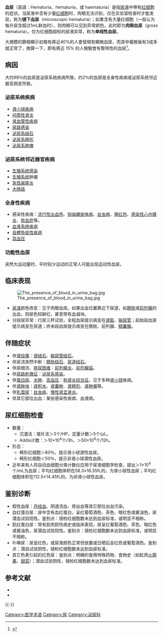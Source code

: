 {{Medical small}}
{{medref}}
{{Infobox disease
 | Name            = 血尿<br/>Hematuria
 | Image           = MicroHematuria.JPG
 | Caption         = 一位血尿患者的尿液在显微镜下的表现。图中可见尿液中悬浮着的[[红细胞|红细胞]]。
 | DiseasesDB      = 19635
 | ICD10           = {{ICD10|N|02||n|00}}, {{ICD10|R|31||r|30}}
 | ICD9            = {{ICD9|599.7}}, {{ICD9|791.2}}
 | ICDO            = 
 | OMIM            = 
 | MedlinePlus     = 
 | eMedicineSubj   = ped
 | eMedicineTopic  = 951
 | MeshID          = D006417
}}
'''血尿'''（英語：Hematuria、hematuria、或 haematuria）是指[[尿液|尿液]]中帶有[[红细胞|红细胞]]的症状。当尿液中含有少量[[红细胞|红细胞]]时，肉眼无法识别，仅在实验室检查时才能发现，称为'''镜下血尿'''（microscopic hematuria）；如果含有大量红细胞（一般认为每升尿含超过1mL鲜血时），则肉眼可以见到异常颜色，此时即为'''肉眼血尿'''（gross hematuria）。仅为红细胞超标的尿液异常，称为'''单纯性血尿'''。

大規模的篩檢顯示初檢有將近40%的人會發現有顯微血尿，而其中複檢後有3成多就正常了，換算一下，即有將近 15% 的人檢驗會有暫時性的血尿<ref>{{Cite web|url=https://www.careonline.com.tw/2017/03/hematuria.html|title=血尿從哪來？|accessdate=|author=葉時孟 醫師|date=|publisher=照護線上|archive-date=2021-02-04|archive-url=https://web.archive.org/web/20210204121351/https://www.careonline.com.tw/2017/03/hematuria.html|dead-url=no}}</ref>。

==病因==
大约98％的血尿是泌尿系统疾病所致，约2％的血尿是全身性疾病或泌尿系统邻近器官病变所致。
===泌尿系统疾病===
*[[肾小球疾病|肾小球疾病]]
*[[间质性肾炎|间质性肾炎]]
*[[肾血管性疾病|肾血管性疾病]]
*[[尿路感染|尿路感染]]
*[[泌尿系结石|泌尿系结石]]
*[[泌尿系畸形|泌尿系畸形]]
*[[泌尿系肿瘤|泌尿系肿瘤]]
===泌尿系统邻近器官疾病===
*[[生殖系统感染|生殖系统感染]]
*[[生殖系统|生殖系统]]肿瘤
*[[急性阑尾炎|急性阑尾炎]]
*[[大肠癌|大肠癌]]
===全身性疾病===
*感染性疾病：[[流行性出血热|流行性出血热]]、[[钩端螺旋体病|钩端螺旋体病]]、[[丝虫病|丝虫病]]、[[猩红热|猩红热]]、[[感染性心内膜炎|感染性心内膜炎]]、[[败血症|败血症]]等。
*[[血液系统疾病|血液系统疾病]]
*[[自體免疫性疾病|自體免疫性疾病]]
*[[高血压|高血压]]
===功能性血尿===
突然大运动量时，平时较少运动的正常人可能出现运动性血尿。

==临床表现==
[[File:The_presence_of_blood_in_urine_bag.jpg|thumb]]
*[[尿液|尿液]]颜色改变：见于肉眼血尿。如果出血位置靠近下尿道，如[[膀胱|膀胱]]或[[前列腺|前列腺]]的出血，则尿色较鲜红，甚至带有血凝块。
*分段尿异常：行尿三杯试验，全程血尿提示病变在[[肾脏|肾脏]]、[[输尿管|输尿管]]；起始段血尿提示病变在尿道；终末段血尿提示病变在膀胱、前列腺、[[精囊腺|精囊腺]]。

==伴随症状==
*伴[[肾绞痛|肾绞痛]]：[[肾结石|肾结石]]、[[输尿管结石|输尿管结石]]。
*伴尿流突然中断：[[膀胱结石|膀胱结石]]、[[尿道结石|尿道结石]]。
*伴尿细流、[[排尿困难|排尿困难]]：[[前列腺炎|前列腺炎]]、[[前列腺癌|前列腺癌]]。
*伴[[尿路刺激征|尿路刺激征]]：[[泌尿系感染|泌尿系感染]]。
*伴[[蛋白尿|蛋白尿]]、[[水肿|水肿]]、[[高血压|高血压]]：[[称肾炎综合征|称肾炎综合征]]，见于多种[[肾小球|肾小球]]疾病。
*伴[[肾肿块|肾肿块]]：[[肾积水|肾积水]]、[[肾囊肿|肾囊肿]]、[[肾畸形|肾畸形]]、[[肾肿瘤|肾肿瘤]]等。
*伴[[乳糜尿|乳糜尿]]：[[丝虫病|丝虫病]]、[[慢性肾盂肾炎|慢性肾盂肾炎]]。
*伴其它部位出血：某些感染性疾病、血液病。

==尿红细胞检查==
*数量：
**沉渣法：玻片法＞3个/HP，定量计数＞5个/μL。
**Addis计数：＞10×10<sup>4</sup>个/3h，＞50×10<sup>4</sup>个/12h。
*形态：
**畸形红细胞＞80％，提示肾小球源性血尿。
**畸形红细胞＜50％，提示非肾小球源性血尿。
*近年来有人将自动血细胞分类计数仪应用于尿液细胞学检查，提出＞1×10<sup>4</sup>个/mL为血尿；平均红细胞体积在58.3±16.35fL的，为肾小球性血尿；平均红细胞体积在112.5±14.45fL的，为非肾小球性血尿。

==鉴别诊断==
*假性血尿：[[月经血|月经血]]、阴道流血、痔出血等其它部位出血污染。
*血红蛋白尿：尿中含有血红蛋白，呈红葡萄酒色、茶色、暗红色或酱油色，尿潜血试验阳性。鉴别点：镜检红细胞数未达到血尿标准，或明显不相称。
*肌红蛋白尿：常有肌肉损伤病史或临床表现，尿呈红葡萄酒色、茶色、暗红色或酱油色，尿潜血试验阳性。鉴别点：镜检红细胞数未达到血尿标准，或明显不相称。
*卟啉尿：尿呈红色，或尿液颜色正常但放置或日晒后呈红色或葡萄酒色。鉴别点：潜血试验阴性，镜检红细胞数未达到血尿标准。
*其它色素引起的红色尿：鉴别点：明确的食用特殊药物、食物史（如紅肉[[火龍果|火龍果]]、[[甜菜|甜菜]]）；潜血试验阴性，镜检红细胞数未达到血尿标准。

==参考文献==
*{{cite book |author=陈文彬 |authorlink=|coauthors=潘祥林 |title=诊断学 |year=2008 |publisher=人民卫生出版社 |location=北京 |isbn=978-7-117-09501-3}}
*{{cite book |author=邝贺龄 |authorlink=邝贺龄 |title=内科疾病鉴别诊断学 |year=2004 |publisher=人民卫生出版社 |location=北京 |isbn=7-117-03584-6}}

{{-}}
{{尿液检验项目}}
{{临床与实验室异常所见}}
{{Abnormal clinical and laboratory findings for urine}}

{{Authority control}}

[[Category:医学术语|Category:医学术语]]
[[Category:尿|Category:尿]]
[[Category:泌尿科|Category:泌尿科]]